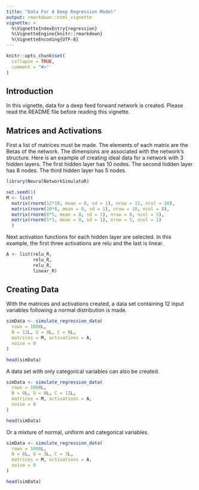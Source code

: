 ```yaml
---
title: "Data For A Deep Regression Model"
output: rmarkdown::html_vignette
vignette: >
  %\VignetteIndexEntry{regression}
  %\VignetteEngine{knitr::rmarkdown}
  %\VignetteEncoding{UTF-8}
---
```


```r
knitr::opts_chunk$set(
  collapse = TRUE,
  comment = "#>"
)
```

## Introduction

In this vignette, data for a deep feed forward network is created. Please read the README file before reading this vignette.

## Matrices and Activations

First a list of matrices must be made. The elements of each matrix are the Betas of the network. The dimensions are associated with the network's structure. Here is an example of creating ideal data for a network with 3 hidden layers. The first hidden layer has 10 nodes. The second hidden layer has 8 nodes. The third hidden layer has 5 nodes.

```r
library(NeuralNetworkSimulatoR)

set.seed(1)
M <- list(
  matrix(rnorm(12*10, mean = 0, sd = 1), nrow = 12, ncol = 10),
  matrix(rnorm(10*8, mean = 0, sd = 1), nrow = 10, ncol = 8),
  matrix(rnorm(8*5, mean = 0, sd = 1), nrow = 8, ncol = 5),
  matrix(rnorm(5*1, mean = 0, sd = 1), nrow = 5, ncol = 1)
  )
```

Next activation functions for each hidden layer are selected. In this example, the first three activations are relu and the last is linear.
```r
A <- list(relu_R, 
          relu_R,
          relu_R,
          linear_R)
```

## Creating Data
With the matrices and activations created, a data set containing 12 input variables following a normal distribution is made.

```r
simData <- simulate_regression_data(
  rows = 1000L,
  N = 12L, U = 0L, C = 0L,
  matrices = M, activations = A,
  noise = 0
)

head(simData)
```

A data set with only categorical variables can also be created.
```r
simData <- simulate_regression_data(
  rows = 1000L,
  N = 0L, U = 0L, C = 12L,
  matrices = M, activations = A,
  noise = 0
)

head(simData)
```

Or a mixture of normal, uniform and categorical variables.
```r
simData <- simulate_regression_data(
  rows = 1000L,
  N = 6L, U = 3L, C = 3L,
  matrices = M, activations = A,
  noise = 0
)

head(simData)
```
